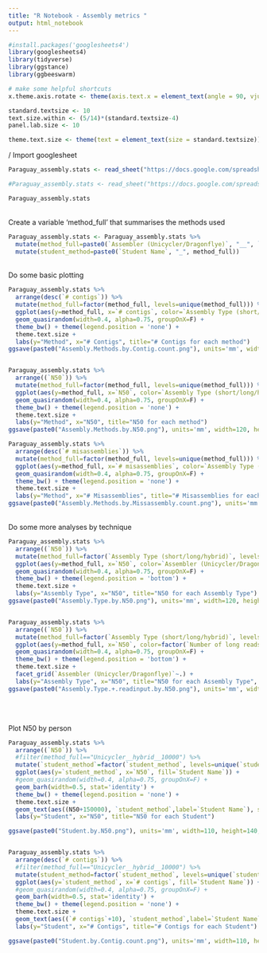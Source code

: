 ```yaml
---
title: "R Notebook - Assembly metrics "
output: html_notebook
---
```



```r
#install.packages('googlesheets4')
library(googlesheets4)
library(tidyverse)
library(ggstance)
library(ggbeeswarm)

# make some helpful shortcuts
x.theme.axis.rotate <- theme(axis.text.x = element_text(angle = 90, vjust = 0.5, hjust=1))

standard.textsize <- 10
text.size.within <- (5/14)*(standard.textsize-4)
panel.lab.size <- 10

theme.text.size <- theme(text = element_text(size = standard.textsize))

```


/ 
Import googlesheet 
```r
Paraguay_assembly.stats <- read_sheet("https://docs.google.com/spreadsheets/d/14HD7J1yyjgJAATjsHBSMbVS16jMsDYbaGWazVfjqRBc/edit?usp=sharing", sheet="Instructor_Testing")

#Paraguay_assembly.stats <- read_sheet("https://docs.google.com/spreadsheets/d/14HD7J1yyjgJAATjsHBSMbVS16jMsDYbaGWazVfjqRBc/edit?usp=sharing", sheet="Student_Results")

Paraguay_assembly.stats
```
\
Create a variable 'method_full' that summarises the methods used
```r
Paraguay_assembly.stats <- Paraguay_assembly.stats %>%
  mutate(method_full=paste0(`Assembler (Unicycler/Dragonflye)`, "__", `Assembly Type (short/long/hybrid)`, "__", `Number of long reads (if used)`)) %>%
  mutate(student_method=paste0(`Student Name`, "_", method_full))

```

\
Do some basic plotting
```r
Paraguay_assembly.stats %>%
  arrange(desc(`# contigs`)) %>%
  mutate(method_full=factor(method_full, levels=unique(method_full))) %>%
  ggplot(aes(y=method_full, x=`# contigs`, color=`Assembly Type (short/long/hybrid)`)) +
  geom_quasirandom(width=0.4, alpha=0.75, groupOnX=F) +
  theme_bw() + theme(legend.position = 'none') + 
  theme.text.size + 
  labs(y="Method", x="# Contigs", title="# Contigs for each method")
ggsave(paste0("Assembly.Methods.by.Contig.count.png"), units='mm', width=120, height=70, device='png', dpi=300)


Paraguay_assembly.stats %>%
  arrange((`N50`)) %>%
  mutate(method_full=factor(method_full, levels=unique(method_full))) %>%
  ggplot(aes(y=method_full, x=`N50`, color=`Assembly Type (short/long/hybrid)`)) +
  geom_quasirandom(width=0.4, alpha=0.75, groupOnX=F) +
  theme_bw() + theme(legend.position = 'none') + 
  theme.text.size +
  labs(y="Method", x="N50", title="N50 for each method")
ggsave(paste0("Assembly.Methods.by.N50.png"), units='mm', width=120, height=70, device='png', dpi=300)

Paraguay_assembly.stats %>%
  arrange(desc(`# misassemblies`)) %>%
  mutate(method_full=factor(method_full, levels=unique(method_full))) %>%
  ggplot(aes(y=method_full, x=`# misassemblies`, color=`Assembly Type (short/long/hybrid)`)) +
  geom_quasirandom(width=0.4, alpha=0.75, groupOnX=F) +
  theme_bw() + theme(legend.position = 'none') + 
  theme.text.size +
  labs(y="Method", x="# Misassemblies", title="# Misassemblies for each method")
ggsave(paste0("Assembly.Methods.by.Missassembly.count.png"), units='mm', width=120, height=70, device='png', dpi=300)

```

\
Do some more analyses by technique
```r
Paraguay_assembly.stats %>%
  arrange((`N50`)) %>%
  mutate(method_full=factor(`Assembly Type (short/long/hybrid)`, levels=unique(`Assembly Type (short/long/hybrid)`))) %>%
  ggplot(aes(y=method_full, x=`N50`, color=`Assembler (Unicycler/Dragonflye)`)) +
  geom_quasirandom(width=0.4, alpha=0.75, groupOnX=F) +
  theme_bw() + theme(legend.position = 'bottom') + 
  theme.text.size +
  labs(y="Assembly Type", x="N50", title="N50 for each Assembly Type")
ggsave(paste0("Assembly.Type.by.N50.png"), units='mm', width=120, height=60, device='png', dpi=300)


Paraguay_assembly.stats %>%
  arrange((`N50`)) %>%
  mutate(method_full=factor(`Assembly Type (short/long/hybrid)`, levels=unique(`Assembly Type (short/long/hybrid)`))) %>%
  ggplot(aes(y=method_full, x=`N50`, color=factor(`Number of long reads (if used)`))) +
  geom_quasirandom(width=0.4, alpha=0.75, groupOnX=F) +
  theme_bw() + theme(legend.position = 'bottom') + 
  theme.text.size + 
  facet_grid(`Assembler (Unicycler/Dragonflye)`~.) +
  labs(y="Assembly Type", x="N50", title="N50 for each Assembly Type", color="# Long Reads")
ggsave(paste0("Assembly.Type.+.readinput.by.N50.png"), units='mm', width=120, height=90, device='png', dpi=300)
```
\
\

Plot N50 by person
```r
Paraguay_assembly.stats %>%
  arrange((`N50`)) %>%
  #filter(method_full=="Unicycler__hybrid__10000") %>%
  mutate(`student_method`=factor(`student_method`, levels=unique(`student_method`))) %>%
  ggplot(aes(y=`student_method`, x=`N50`, fill=`Student Name`)) +
  #geom_quasirandom(width=0.4, alpha=0.75, groupOnX=F) +
  geom_barh(width=0.5, stat='identity') + 
  theme_bw() + theme(legend.position = 'none') + 
  theme.text.size + 
  geom_text(aes((N50+150000), `student_method`,label=`Student Name`), size=2.5) +
  labs(y="Student", x="N50", title="N50 for each Student")

ggsave(paste0("Student.by.N50.png"), units='mm', width=110, height=140, device='png', dpi=900)


Paraguay_assembly.stats %>%
  arrange(desc(`# contigs`)) %>%
  #filter(method_full=="Unicycler__hybrid__10000") %>%
  mutate(student_method=factor(`student_method`, levels=unique(`student_method`))) %>%
  ggplot(aes(y=`student_method`, x=`# contigs`, fill=`Student Name`)) +
  #geom_quasirandom(width=0.4, alpha=0.75, groupOnX=F) +
  geom_barh(width=0.5, stat='identity') + 
  theme_bw() + theme(legend.position = 'none') + 
  theme.text.size + 
  geom_text(aes((`# contigs`+10), `student_method`,label=`Student Name`), size=2.5) +
  labs(y="Student", x="# Contigs", title="# Contigs for each Student")

ggsave(paste0("Student.by.Contig.count.png"), units='mm', width=110, height=140, device='png', dpi=900)

```


